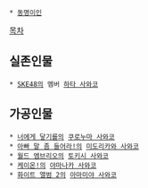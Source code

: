  * [[동명이인]]

[[목차]]

== 실존인물 ==
 * [[SKE48]]의 멤버 [[하타 사와코]]

== 가공인물 ==
 * [[너에게 닿기를]]의 [[쿠로누마 사와코]]
 * [[아빠 말 좀 들어라!]]의 [[미도리카와 사와코]]
 * [[월드 엠브리오]]의 [[토키시 사와코]]
 * [[케이온!]]의 [[야마나카 사와코]]
 * [[화이트 앨범 2]]의 [[아마미야 사와코]] 
